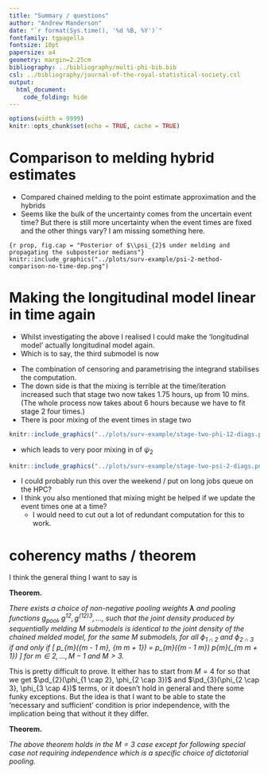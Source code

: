 ```yaml
---
title: "Summary / questions"
author: "Andrew Manderson"
date: "`r format(Sys.time(), '%d %B, %Y')`"
fontfamily: tgpagella
fontsize: 10pt
papersize: a4
geometry: margin=2.25cm
bibliography: ../bibliography/multi-phi-bib.bib
csl: ../bibliography/journal-of-the-royal-statistical-society.csl
output: 
  html_document:
    code_folding: hide
---
```


```r
options(width = 9999)
knitr::opts_chunk$set(echo = TRUE, cache = TRUE)
```


# Comparison to melding hybrid estimates

- Compared chained melding to the point estimate approximation and the hybrids
- Seems like the bulk of the uncertainty comes from the uncertain event time? But there is still more uncertainty when the event times are fixed and the other things vary? I am missing something here.

```{r prop, fig.cap = "Posterior of $\\psi_{2}$ under melding and propagating the subposterior medians"}
knitr::include_graphics("../plots/surv-example/psi-2-method-comparison-no-time-dep.png")
```

# Making the longitudinal model linear in time again

- Whilst investigating the above I realised I could make the 'longitudinal model' actually longitudinal model again.
- Which is to say, the third submodel is now 

\begin{equation}
\begin{gathered}
  x_{i, k} = \eta_{0, i} + \eta_{1, i} \tau_{i, k} + \zeta_{i, k}  \\
  \eta_{0, i} \sim \text{N}(\mu_{\eta, 0}, \sigma^{2}_{\eta, 0}), \,\,
  \eta_{0, i} \sim \text{N}(\mu_{\eta, 1}, \sigma^{2}_{\eta, 1}), \,\,
  \zeta_{i, k} \sim \text{N}(0, \sigma^{2}_{x}), \\
  \mu_{\eta, 0} \sim \text{N}(1, 1^2), \,\,
  \mu_{\eta, 1} \sim \text{N}(1, 1^2), \\
  \sigma^{2}_{\eta, 0} \sim \text{LogNormal}(0, 1^2), \,\,
  \sigma^{2}_{\eta, 1} \sim \text{LogNormal}(0, 1^2), \,\,
  \sigma^{2}_{x} \sim \text{LogNormal}(0, 1^2),
\end{gathered}
\label{eqn:submodel-three-model}
\end{equation}

- The combination of censoring and parametrising the integrand stabilises the computation.
- The down side is that the mixing is terrible at the time/iteration increased such that stage two now takes 1.75 hours, up from 10 mins. (The whole process now takes about 6 hours because we have to fit stage 2 four times.)
- There is poor mixing of the event times in stage two

```r
knitr::include_graphics("../plots/surv-example/stage-two-phi-12-diags.png")
```

- which leads to very poor mixing in of $\psi_{2}$

```r
knitr::include_graphics("../plots/surv-example/stage-two-psi-2-diags.png")
```

- I could probably run this over the weekend / put on long jobs queue on the HPC?
- I think you also mentioned that mixing might be helped if we update the event times one at a time? 
    - I would need to cut out a lot of redundant computation for this to work.

# coherency maths / theorem

I think the general thing I want to say is

<style>
  .theorem {
  display: block;
  font-style: italic;
  }
  .theorem:before {
  content: "Theorem. ";
  font-weight: bold;
  font-style: normal;
  }
  .theorem[text]:before {
  content: "Theorem (" attr(text) ") ";
  }
</style>

<div class="theorem" text='Prior independence'>
There exists a choice of non-negative pooling weights $\boldsymbol{\lambda}$ and pooling functions $g_{\text{pool}}, g^{12}, g^{(12)3}, \ldots$, such that the joint density produced by sequentially melding $M$ submodels is identical to the joint density of the chained melded model, for the same $M$ submodels, for all $\phi_{1 \cap 2}$ and $\phi_{2 \cap 3}$ if and only if
\[
    p_{m}(\phi_{m - 1 \cap m}, \phi_{m \cap m + 1}) =
    p_{m}(\phi_{m - 1 \cap m})
    p_{m}(\phi_{m \cap m + 1})
\]
for $m \in {2, \ldots, M - 1}$ and $M > 3$.
</div>

This is pretty difficult to prove. It either has to start from $M = 4$ for so that we get $\pd_{2}(\phi_{1 \cap 2}, \phi_{2 \cap 3})$ and $\pd_{3}(\phi_{2 \cap 3}, \phi_{3 \cap 4})$ terms, or it doesn't hold in general and there some funky exceptions. But the idea is that I want to be able to state the 'necessary and sufficient' condition is prior independence, with the implication being that without it they differ.

<div class="theorem" text='M = 3 case'>
The above theorem holds in the $M = 3$ case except for following special case not requiring independence
\begin{gather*}
    g_{\text{pool}}(\phi_{1 \cap 2}, \phi_{2 \cap 3}) = p_{1}(\phi_{1 \cap 2}) p_{3}(\phi_{2 \cap 3}), \\
    g^{12}(p_{1}(\phi_{1 \cap 2}), p_{2}(\phi_{1 \cap 2})) = p_{1}(\phi_{1 \cap 2}), \\
    g^{(12)3}(p_{\text{meld}}^{12}(\phi_{2 \cap 3}), p_{3}(\phi_{2 \cap 3})) = p_{3}(\phi_{2 \cap 3})
\end{gather*}
which is a specific choice of dictatorial pooling.
</div>